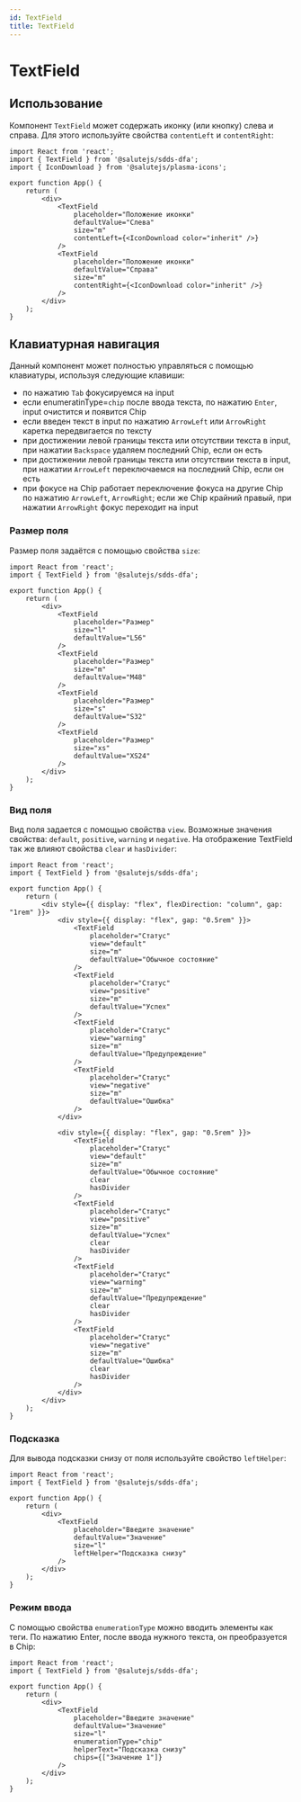 ```yaml
---
id: TextField
title: TextField
---
```



# TextField
<Description name="TextField" />
<PropsTable name="TextField" exclude={['css']} />

## Использование
Компонент `TextField` может содержать иконку (или кнопку) слева и справа.
Для этого используйте свойства `contentLeft` и `contentRight`:

```tsx live
import React from 'react';
import { TextField } from '@salutejs/sdds-dfa';
import { IconDownload } from '@salutejs/plasma-icons';

export function App() {
    return (
        <div>
            <TextField
                placeholder="Положение иконки"
                defaultValue="Слева"
                size="m"
                contentLeft={<IconDownload color="inherit" />}
            />
            <TextField
                placeholder="Положение иконки"
                defaultValue="Справа"
                size="m"
                contentRight={<IconDownload color="inherit" />}
            />
        </div>
    );
}
```

## Клавиатурная навигация

Данный компонент может полностью управляться с помощью клавиатуры, используя следующие клавиши:
-  по нажатию `Tab` фокусируемся на input
-  если enumeratinType=`chip` после ввода текста, по нажатию `Enter`, input очистится и появится Chip
-  если введен текст в input по нажатию `ArrowLeft` или `ArrowRight` каретка передвигается по тексту
-  при достижении левой границы текста или отсутствии текста в input, при нажатии `Backspace` удаляем последний Chip, если он есть
-  при достижении левой границы текста или отсутствии текста в input, при нажатии `ArrowLeft` переключаемся на последний Chip, если он есть
-  при фокусе на Chip работает переключение фокуса на другие Chip по нажатию `ArrowLeft`, `ArrowRight`; если же Chip крайний правый, при нажатии `ArrowRight` фокус переходит на input

### Размер поля
Размер поля задаётся с помощью свойства `size`:

```tsx live
import React from 'react';
import { TextField } from '@salutejs/sdds-dfa';

export function App() {
    return (
        <div>
            <TextField
                placeholder="Размер"
                size="l"
                defaultValue="L56"
            />
            <TextField
                placeholder="Размер"
                size="m"
                defaultValue="M48"
            />
            <TextField
                placeholder="Размер"
                size="s"
                defaultValue="S32"
            />
            <TextField
                placeholder="Размер"
                size="xs"
                defaultValue="XS24"
            />
        </div>
    );
}
```

### Вид поля
Вид поля задается с помощью свойства `view`.
Возможные значения свойства: `default`, `positive`, `warning` и `negative`.
На отображение TextField так же влияют свойства `clear` и `hasDivider`:

```tsx live
import React from 'react';
import { TextField } from '@salutejs/sdds-dfa';

export function App() {
    return (
        <div style={{ display: "flex", flexDirection: "column", gap: "1rem" }}>
            <div style={{ display: "flex", gap: "0.5rem" }}>
                <TextField
                    placeholder="Статус"
                    view="default"
                    size="m"
                    defaultValue="Обычное состояние"
                />
                <TextField
                    placeholder="Статус"
                    view="positive"
                    size="m"
                    defaultValue="Успех"
                />
                <TextField
                    placeholder="Статус"
                    view="warning"
                    size="m"
                    defaultValue="Предупреждение"
                />
                <TextField
                    placeholder="Статус"
                    view="negative"
                    size="m"
                    defaultValue="Ошибка"
                />
            </div>

            <div style={{ display: "flex", gap: "0.5rem" }}>
                <TextField
                    placeholder="Статус"
                    view="default"
                    size="m"
                    defaultValue="Обычное состояние"
                    clear
                    hasDivider
                />
                <TextField
                    placeholder="Статус"
                    view="positive"
                    size="m"
                    defaultValue="Успех"
                    clear
                    hasDivider
                />
                <TextField
                    placeholder="Статус"
                    view="warning"
                    size="m"
                    defaultValue="Предупреждение"
                    clear
                    hasDivider
                />
                <TextField
                    placeholder="Статус"
                    view="negative"
                    size="m"
                    defaultValue="Ошибка"
                    clear
                    hasDivider
                />
            </div>
        </div>
    );
}
```

### Подсказка
Для вывода подсказки снизу от поля используйте свойство `leftHelper`:

```tsx live
import React from 'react';
import { TextField } from '@salutejs/sdds-dfa';

export function App() {
    return (
        <div>
            <TextField
                placeholder="Введите значение"
                defaultValue="Значение"
                size="l"
                leftHelper="Подсказка снизу"
            />
        </div>
    );
}
```

### Режим ввода
С помощью свойства `enumerationType` можно вводить элементы как теги.
По нажатию Enter, после ввода нужного текста, он преобразуется в Chip:

```tsx live
import React from 'react';
import { TextField } from '@salutejs/sdds-dfa';

export function App() {
    return (
        <div>
            <TextField
                placeholder="Введите значение"
                defaultValue="Значение"
                size="l"
                enumerationType="chip"
                helperText="Подсказка снизу"
                chips={["Значение 1"]}
            />
        </div>
    );
}
```
